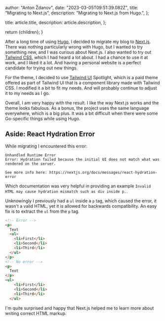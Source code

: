 
  author: "Anton Ždanov",
  date: "2023-03-05T09:51:39.082Z",
  title: "Migrating to Next.js",
  description: "Migrating to Next.js from Hugo.",
};

  title: article.title,
  description: article.description,
};

  return <ArticleLayout article={article}>{children}</ArticleLayout>;
}

After a long time of using [Hugo](https://gohugo.io/), I decided to migrate my blog to [Next.js](https://nextjs.org/). There was nothing particularly wrong with Hugo,
but I wanted to try something new, and I was curious about Next.js. I also wanted to try out [Tailwind CSS](https://tailwindcss.com/), which I had heard a lot about.
I had a chance to use it at work, and I liked it a lot. And having a personal website is a perfect candidate for trying out new things.

For the theme, I decided to use [Tailwind UI](https://tailwindui.com/) Spotlight, which is a paid theme offered as part
of Tailwind UI that is a component library made with Tailwind CSS. I modified it a bit to fit my needs. And will probably
continue to adjust it to my needs as I go.

Overall, I am very happy with the result. I like the way Next.js works and the theme looks fabulous. As a bonus, the
project uses the same language everywhere, which is a big plus. It was a bit difficult when there were some Go-specific
things while using Hugo.

## Aside: React Hydration Error

While migrating I encountered this error:

```text
Unhandled Runtime Error
Error: Hydration failed because the initial UI does not match what was rendered on the server.

See more info here: https://nextjs.org/docs/messages/react-hydration-error
```

Which documentation was very helpful in providing an example `Invalid HTML may cause hydration mismatch such as div inside p.`.

Unknowingly I previously had a `ul` inside a `p` tag, which caused the error, it wasn't a valid HTML, yet it is allowed for backwards compatibility.
An easy fix is to extract the `ul` from the `p` tag.

```html
<!-- Error -->
<p>
  Text
  <ul>
    <li>First</li>
    <li>Second</li>
    <li>Third</li>
  </ul>
</p>
<!-- No error -->
<p>
  Text
</p>
<ul>
    <li>First</li>
    <li>Second</li>
    <li>Third</li>
  </ul>
```

I'm quite surprised and happy that Next.js helped me to learn more about writing correct HTML markup.
